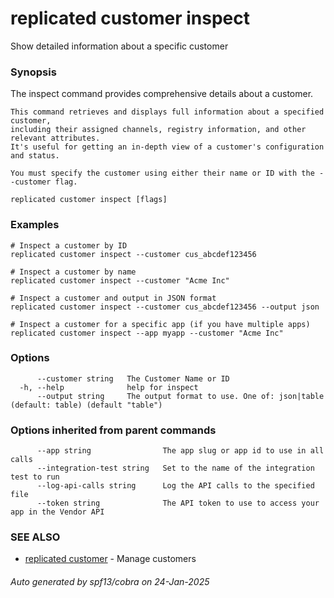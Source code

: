 # replicated customer inspect

Show detailed information about a specific customer

### Synopsis

The inspect command provides comprehensive details about a customer.

	This command retrieves and displays full information about a specified customer,
	including their assigned channels, registry information, and other relevant attributes.
	It's useful for getting an in-depth view of a customer's configuration and status.

	You must specify the customer using either their name or ID with the --customer flag.

```
replicated customer inspect [flags]
```

### Examples

```
# Inspect a customer by ID
replicated customer inspect --customer cus_abcdef123456

# Inspect a customer by name
replicated customer inspect --customer "Acme Inc"

# Inspect a customer and output in JSON format
replicated customer inspect --customer cus_abcdef123456 --output json

# Inspect a customer for a specific app (if you have multiple apps)
replicated customer inspect --app myapp --customer "Acme Inc"
```

### Options

```
      --customer string   The Customer Name or ID
  -h, --help              help for inspect
      --output string     The output format to use. One of: json|table (default: table) (default "table")
```

### Options inherited from parent commands

```
      --app string                The app slug or app id to use in all calls
      --integration-test string   Set to the name of the integration test to run
      --log-api-calls string      Log the API calls to the specified file
      --token string              The API token to use to access your app in the Vendor API
```

### SEE ALSO

* [replicated customer](replicated-cli-customer)	 - Manage customers

###### Auto generated by spf13/cobra on 24-Jan-2025
